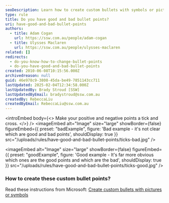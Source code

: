 ```yaml
---
seoDescription: Learn how to create custom bullets with symbols or pictures in Office to clearly distinguish your good and bad bullet points.
type: rule
title: Do you have good and bad bullet points?
uri: have-good-and-bad-bullet-points
authors:
  - title: Adam Cogan
    url: https://ssw.com.au/people/adam-cogan
  - title: Ulysses Maclaren
    url: https://ssw.com.au/people/ulysses-maclaren
related: []
redirects:
  - do-you-know-how-to-change-bullet-points
  - do-you-have-good-and-bad-bullet-points
created: 2010-06-08T10:15:56.000Z
archivedreason: null
guid: 46e978c9-3808-45da-be49-7851143cc711
lastUpdated: 2025-02-04T12:34:58.000Z
lastUpdatedBy: Brady Stroud [SSW]
lastUpdatedByEmail: bradystroud@ssw.com.au
createdBy: RebeccaLiu
createdByEmail: RebeccaLiu@ssw.com.au
---
```

<introEmbed
  body={<>
Make your positive and negative points a tick and cross.
  </>}
/>
<imageEmbed
  alt="Image"
  size="large"
  showBorder={false}
  figureEmbed={{
    preset: "badExample",
    figure: 'Bad example - it\'s not clear which are good and bad points',
    shouldDisplay: true
  }}
  src="/uploads/rules/have-good-and-bad-bullet-points/ticks-bad.jpg"
/>

<imageEmbed
  alt="Image"
  size="large"
  showBorder={false}
  figureEmbed={{
    preset: "goodExample",
    figure: 'Good example - It\'s far more obvious which ones are the good points and which are the bad',
    shouldDisplay: true
  }}
  src="/uploads/rules/have-good-and-bad-bullet-points/ticks-good.jpg"
/>

### How to create these custom bullet points?

Read these instructions from Microsoft: [Create custom bullets with pictures or symbols](https://support.office.com/en-us/article/create-custom-bullets-with-pictures-or-symbols-a6bf04a8-be3d-4bec-969a-6196e89da741)
